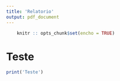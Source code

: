 ```yaml
---
title: 'Relatorio'
output: pdf_document
---
```

``` r
    knitr :: opts_chunk$set(encho = TRUE)
```
# Teste
``` r
print('Teste')
```